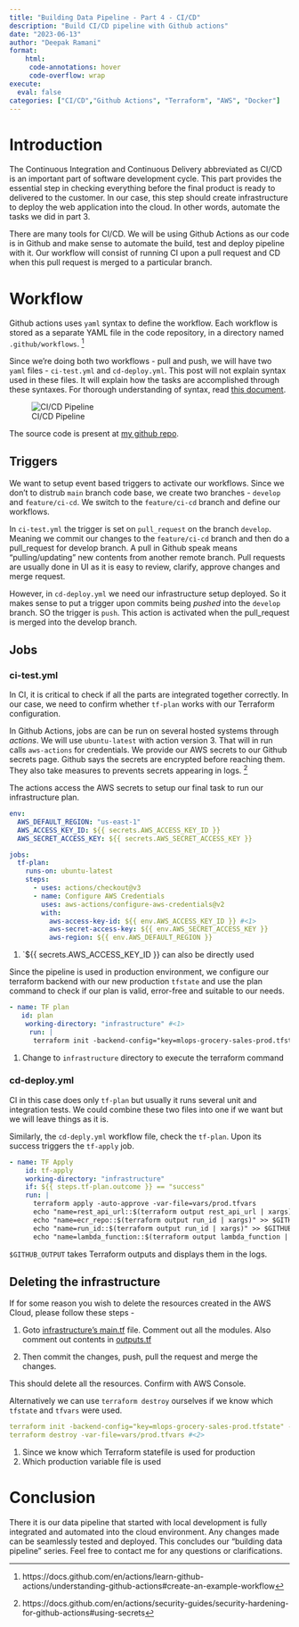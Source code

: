 ```yaml
---
title: "Building Data Pipeline - Part 4 - CI/CD"
description: "Build CI/CD pipeline with Github actions"
date: "2023-06-13"
author: "Deepak Ramani"
format: 
    html: 
     code-annotations: hover
     code-overflow: wrap
execute: 
  eval: false
categories: ["CI/CD","Github Actions", "Terraform", "AWS", "Docker"]
---
```

# Introduction
The Continuous Integration and Continuous Delivery abbreviated as CI/CD is an important part of software development cycle. This part provides the essential step in checking everything before the final product is ready to delivered to the customer. In our case, this step should create infrastructure to deploy the web application into the cloud. In other words, automate the tasks we did in part 3. 

There are many tools for CI/CD. We will be using Github Actions as our code is in Github and make sense to automate the build, test and deploy pipeline with it. Our workflow will consist of running CI upon a pull request and CD when this pull request is merged to a particular branch.

# Workflow 

Github actions uses `yaml` syntax to define the workflow.  Each workflow is stored as a separate YAML file in the code repository, in a directory named `.github/workflows`. [^1] 

Since we're doing both two workflows - pull and push, we will have two `yaml` files - `ci-test.yml` and `cd-deploy.yml`. This post will not explain syntax used in these files. It will explain how the tasks are accomplished through these syntaxes. For thorough understanding of syntax, read [this document](https://docs.github.com/en/actions/learn-github-actions/understanding-github-actions#understanding-the-workflow-file).

[^1]: https://docs.github.com/en/actions/learn-github-actions/understanding-github-actions#create-an-example-workflow

![CI/CD Pipeline](AWS-ci-cd.png)

The source code is present at [my github repo](https://github.com/deepakramani/CI-CD-Terraform-Github-actions).

## Triggers

We want to setup event based triggers to activate our workflows. Since we don't to distrub `main` branch code base, we create two branches - `develop` and `feature/ci-cd`. We switch to the `feature/ci-cd` branch and define our workflows.

In `ci-test.yml` the trigger is set on `pull_request` on the branch `develop`. Meaning we commit our changes to the `feature/ci-cd` branch and then do a pull_request for develop branch. A pull in Github speak means "pulling/updating" new contents from another remote branch. Pull requests are usually done in UI as it is easy to review, clarify, approve changes and merge request. 

However, in `cd-deploy.yml` we need our infrastructure setup deployed. So it makes sense to put a trigger upon commits being _pushed_ into the `develop` branch. SO the trigger is `push`. This action is activated when the pull_request is merged into the develop branch. 

## Jobs

### ci-test.yml
In CI, it is critical to check if all the parts are integrated together correctly. In our case, we need to confirm whether `tf-plan` works with our Terraform configuration. 

In Github Actions, jobs are can be run on several hosted systems through _actions_. We will use `ubuntu-latest` with action version 3. That will in run calls `aws-actions` for credentials. We provide our AWS secrets to our Github secrets page. Github says the secrets are encrypted before reaching them. They also take measures to prevents secrets appearing in logs. [^2]

[^2]: https://docs.github.com/en/actions/security-guides/security-hardening-for-github-actions#using-secrets

The actions access the AWS secrets to setup our final task to run our infrastructure plan. 

```.yaml
env:
  AWS_DEFAULT_REGION: "us-east-1"
  AWS_ACCESS_KEY_ID: ${{ secrets.AWS_ACCESS_KEY_ID }}
  AWS_SECRET_ACCESS_KEY: ${{ secrets.AWS_SECRET_ACCESS_KEY }}

jobs:
  tf-plan:
    runs-on: ubuntu-latest
    steps:
      - uses: actions/checkout@v3
      - name: Configure AWS Credentials
        uses: aws-actions/configure-aws-credentials@v2
        with:
          aws-access-key-id: ${{ env.AWS_ACCESS_KEY_ID }} #<1>
          aws-secret-access-key: ${{ env.AWS_SECRET_ACCESS_KEY }}
          aws-region: ${{ env.AWS_DEFAULT_REGION }} 
```
1. `${{ secrets.AWS_ACCESS_KEY_ID  }} can also be directly used

Since the pipeline is used in production environment, we configure our terraform backend with our new production `tfstate` and use the plan command to check if our plan is valid, error-free and suitable to our needs.

```.yaml
- name: TF plan
   id: plan
    working-directory: "infrastructure" #<1>
     run: |
      terraform init -backend-config="key=mlops-grocery-sales-prod.tfstate" --reconfigure && terraform plan --var-file vars/prod.tfvars
```
1. Change to `infrastructure` directory to execute the terraform command


### cd-deploy.yml

CI in this case does only `tf-plan` but usually it runs several unit and integration tests. We could combine these two files into one if we want but we will leave things as it is. 

Similarly, the `cd-deply.yml` workflow file, check the `tf-plan`. Upon its success triggers the `tf-apply` job.

```.yaml
- name: TF Apply
    id: tf-apply
    working-directory: "infrastructure"
    if: ${{ steps.tf-plan.outcome }} == "success"
    run: |
      terraform apply -auto-approve -var-file=vars/prod.tfvars
      echo "name=rest_api_url::$(terraform output rest_api_url | xargs)" >> $GITHUB_OUTPUT
      echo "name=ecr_repo::$(terraform output run_id | xargs)" >> $GITHUB_OUTPUT
      echo "name=run_id::$(terraform output run_id | xargs)" >> $GITHUB_OUTPUT
      echo "name=lambda_function::$(terraform output lambda_function | xargs)" >> $GITHUB_OUTPUT
```
`$GITHUB_OUTPUT` takes Terraform outputs and displays them in the logs. 

## Deleting the infrastructure

If for some reason you wish to delete the resources created in the AWS Cloud, please follow these steps -

1. Goto [infrastructure's main.tf](infrastructure/main.tf) file. Comment out all the modules. Also comment out contents in [outputs.tf](infrastructure/outputs.tf) 

2. Then commit the changes, push, pull the request and merge the changes.

This should delete all the resources. Confirm with AWS Console.

Alternatively we can use `terraform destroy` ourselves if we know which `tfstate` and `tfvars` were used. 

```.yaml
terraform init -backend-config="key=mlops-grocery-sales-prod.tfstate" --reconfigure #<1>
terraform destroy -var-file=vars/prod.tfvars #<2>
```
1. Since we know which Terraform statefile is used for production
2. Which production variable file is used


# Conclusion

There it is our data pipeline that started with local development is fully integrated and automated into the cloud environment. Any changes made can be seamlessly tested and deployed. This concludes our "building data pipeline" series. Feel free to contact me for any questions or clarifications.